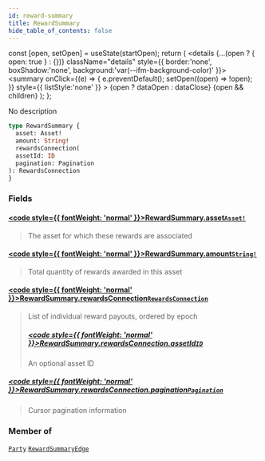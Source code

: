 ```yaml
---
id: reward-summary
title: RewardSummary
hide_table_of_contents: false
---
```







  const [open, setOpen] = useState(startOpen);
  return (
    <details {...(open ? { open: true } : {})} className="details" style={{ border:'none', boxShadow:'none', background:'var(--ifm-background-color)' }}>
      <summary
        onClick={(e) => {
          e.preventDefault();
          setOpen((open) => !open);
        }}
        style={{ listStyle:'none' }}
      >
      {open ? dataOpen : dataClose}
      </summary>
      {open && children}
    </details>
  );
};




No description


```graphql
type RewardSummary {
  asset: Asset!
  amount: String!
  rewardsConnection(
  assetId: ID
  pagination: Pagination
): RewardsConnection
}
```


### Fields

#### [<code style={{ fontWeight: 'normal' }}>RewardSummary.<b>asset</b></code>](#)<Bullet />[`Asset!`](/testnet/api/graphql/objects/asset) <Badge class="secondary" text="non-null"/> <Badge class="secondary" text="object"/>
> The asset for which these rewards are associated
> 

#### [<code style={{ fontWeight: 'normal' }}>RewardSummary.<b>amount</b></code>](#)<Bullet />[`String!`](/testnet/api/graphql/scalars/string) <Badge class="secondary" text="non-null"/> <Badge class="secondary" text="scalar"/>
> Total quantity of rewards awarded in this asset
> 

#### [<code style={{ fontWeight: 'normal' }}>RewardSummary.<b>rewardsConnection</b></code>](#)<Bullet />[`RewardsConnection`](/testnet/api/graphql/objects/rewards-connection) <Badge class="secondary" text="object"/>
> List of individual reward payouts, ordered by epoch
> ##### [<code style={{ fontWeight: 'normal' }}>RewardSummary.rewardsConnection.<b>assetId</b></code>](#)<Bullet />[`ID`](/testnet/api/graphql/scalars/id) <Badge class="secondary" text="scalar"/>
> An optional asset ID
> 

##### [<code style={{ fontWeight: 'normal' }}>RewardSummary.rewardsConnection.<b>pagination</b></code>](#)<Bullet />[`Pagination`](/testnet/api/graphql/inputs/pagination) <Badge class="secondary" text="input"/>
> Cursor pagination information
> 



### Member of

[`Party`](/testnet/api/graphql/objects/party)  <Badge class="secondary" text="object"/><Bullet />[`RewardSummaryEdge`](/testnet/api/graphql/objects/reward-summary-edge)  <Badge class="secondary" text="object"/>

